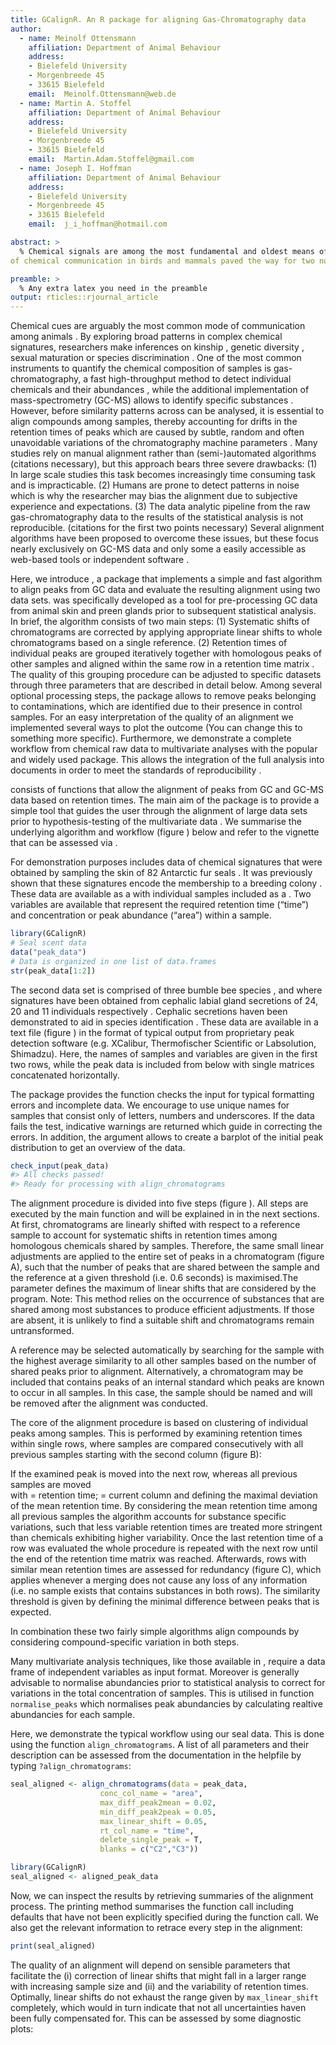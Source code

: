 ```yaml
---
title: GCalignR. An R package for aligning Gas-Chromatography data 
author:
  - name: Meinolf Ottensmann
    affiliation: Department of Animal Behaviour
    address:
    - Bielefeld University
    - Morgenbreede 45
    - 33615 Bielefeld
    email:  Meinolf.Ottensmann@web.de
  - name: Martin A. Stoffel
    affiliation: Department of Animal Behaviour
    address:
    - Bielefeld University
    - Morgenbreede 45
    - 33615 Bielefeld
    email:  Martin.Adam.Stoffel@gmail.com
  - name: Joseph I. Hoffman
    affiliation: Department of Animal Behaviour
    address:
    - Bielefeld University
    - Morgenbreede 45
    - 33615 Bielefeld
    email:  j_i_hoffman@hotmail.com

abstract: > 
  % Chemical signals are among the most fundamental and oldest means of animal communication. The desire to unravel broader patterns 
of chemical communication in birds and mammals paved the way for two not entirely new techniques, gas-chromatography and mass-spectrometry, in the respective fields. Comparing chemical profiles or chromatograms across many individuals yields some major obstacles as even the newest GC machines have an inherent error when measuring the retention times of chemical substances. Here we present GCalignR, an R package for the alignment of chromatography peaks among samples prior to multivariate statistical analysis. GCalignR is specifically designed to be used by non-chemists by providing easy to use functions to check and align gas-chromatography data based on retention times. In addition, the package implements heatmaps and other plots to evaluate and potentially adjust the peak alignment. We hope that GCalignR will provide a tool that fits into a common biologist's workflow in R and that the package will facilitate the standardization and reproducibility of studies on chemical communication.

preamble: >
  % Any extra latex you need in the preamble
output: rticles::rjournal_article
---
```




\section{Introduction}
Chemical cues are arguably the most common mode of communication among animals \citep{Wyatt.2014}. By exploring broad patterns in complex chemical signatures, researchers make inferences on kinship \citep{Krause.2012, Stoffel.2015}, genetic diversity \citep{Charpentier.2010, Leclaire.2012}, sexual maturation \citep{Caspers.2011} or species discrimination \citep{Meulemeester.2011}. One of the most common instruments to quantify the chemical composition of samples is gas-chromatography, a fast high-throughput method to detect individual chemicals and their abundances \citep{McNair.2011}, while the additional implementation of mass-spectrometry (GC-MS) allows to identify specific substances \citep{Caspers.2011}. \par
However, before similarity patterns across can be analysed, it is essential to align compounds among samples, thereby accounting for drifts in the retention times of peaks which are caused by subtle, random and often unavoidable variations of the chromatography machine parameters \citep{Pierce.2005}. Many studies rely on manual alignment rather than (semi-)automated algorithms (citations necessary), but this approach bears three severe drawbacks: (1) In large scale studies this task becomes increasingly time consuming task and is impracticable. (2) Humans are prone to detect patterns in noise which is why the researcher may bias the alignment due to subjective experience and expectations. (3) The data analytic pipeline from the raw gas-chromatography data to the results of the statistical analysis is not reproducible. (citations for the first two points necessary)
Several alignment algorithms have been proposed to overcome these issues, but these focus nearly exclusively on GC-MS data \citep{Pierce.2005, Robinson.2007,Jiang.2013} and only some a easily accessible as web-based tools \citep{Hoffmann.2009, Wang.2010} or independent software \citep{Dellicour.2013}.  \par
Here, we introduce \pkg{GCalignR}, a package that implements a simple and fast algorithm to align peaks from GC data and evaluate the resulting alignment using two data sets. \pkg{GCalignR} was specifically developed as a tool for pre-processing GC data from animal skin and preen glands prior to subsequent statistical analysis. In brief, the algorithm consists of two main steps: (1) Systematic shifts of chromatograms are corrected by applying appropriate linear shifts to whole chromatograms based on a single reference. (2) Retention times of individual peaks are grouped iteratively together with homologous peaks of other samples and aligned within the same row in a retention time matrix . The quality of this grouping procedure can be adjusted to specific datasets through three parameters that are described in detail below. Among several optional processing steps, the package allows to remove peaks belonging to contaminations, which are identified due to their presence in control samples. For an easy interpretation of the quality of an alignment we implemented several ways to plot the outcome (You can change this to something more specific).
Furthermore, we demonstrate a complete workflow from chemical raw data to multivariate analyses with the popular and widely used \href{https://cran.r-project.org/web/packages/vegan/index.html}{\CRANpkg{vegan}} \citep{Oksanen.2016} package. This allows the integration of the full analysis into \strong{RMarkdown} documents \citep{Allaire.2016} in order to meet the standards of reproducibility \citep{Peng.2011}.

\section{The Package}
\pkg{GCalignR} consists of functions that allow the alignment of peaks from GC and GC-MS data based on retention times. The main aim of the package is to provide a simple tool that guides the user through the alignment of large data sets prior to hypothesis-testing of the multivariate data \citep{Anderson.2001}. We summarise the underlying algorithm and workflow (figure \ref{figure:workflow}) below and refer to the vignette that can be assessed via \code{browseVignettes('GCalignR')}.

\begin{figure}[htbp]
  \centering
  \includegraphics[width=13cm]{figures/workflow}
  \caption{\pkg{GCalignR} workflow. In addition to the alignment of substances across samples, the package provides functions for checking and inspecting the data. The aligned data is ready to use for analyses in conjunction with other packages. Each function is explained within the text.}
  \label{figure:workflow}
\end{figure}

\subsection{Example datasets}
For demonstration purposes \pkg{GCalignR} includes data of chemical signatures that were obtained by sampling the skin of 82 Antarctic fur seals \textit{Arctocephalus gazella}. It was previously shown that these signatures encode the membership to a breeding colony \cite{Stoffel.2015}. These data are available as a \emph{List} with individual samples included as a \emph{data.frame}. Two variables are available that represent the required retention time ("time") and concentration or peak abundance ("area") within a sample. 

```r
library(GCalignR)
# Seal scent data
data("peak_data") 
# Data is organized in one list of data.frames
str(peak_data[1:2]) 
```

The second data set is comprised of three bumble bee species \textit{Bombus bimaculatus}, \textit{B. ephippiatus} and \textit{B. flavifrons} where signatures have been obtained from cephalic labial gland secretions of 24, 20 and 11 individuals respectively \citep{Dellicour.2013}. Cephalic secretions haven been demonstrated to aid in species identification \citep{Meulemeester.2011}. These data are available in a text file (figure \ref{figure:text}) in the format of typical output from proprietary peak detection software (e.g. XCalibur, Thermofischer Scientific or Labsolution, Shimadzu). Here, the names of samples and variables are given in the first two rows, while the peak data is included from below with single matrices concatenated horizontally.
\begin{figure}[htbp]
  \centering
  \includegraphics[width=8cm]{figures/text}
  \caption{Text files are the standard input of \pkg{GCalignR}}
  \label{figure:text}
\end{figure} 

\subsection{Checking the input}
The package provides the function \strong{check{\_}input} checks the input for typical formatting errors and incomplete data. We encourage to use unique names for samples that consist only of letters, numbers and underscores. If the data fails the test, indicative warnings are returned which guide in correcting the errors. In addition, the argument \textit{list{\_}peaks} allows to create a barplot of the initial peak distribution to get an overview of the data.

```r
check_input(peak_data)
#> All checks passed!
#> Ready for processing with align_chromatograms
```

\section{Aligning substances among samples}
The alignment procedure is divided into five steps (figure \ref{figure:algorithm}). All steps are executed by the main function \textit{align{\_}chromatograms} and will be explained in in the next sections.
\subsubsection{Linear adjustments of chromatograms}
At first, chromatograms are linearly shifted with respect to a reference sample to account for systematic shifts in retention times among homologous chemicals shared by samples. Therefore, the same small linear adjustments are applied to the entire set of peaks in a chromatogram (figure \ref{figure:algorithm} A), such that the number of peaks that are shared between the sample and the reference at a given threshold (i.e. 0.6 seconds) is maximised.The parameter \textit{max{\_}linear{\_}shift} defines the maximum of linear shifts that are considered by the program. \newline
Note: This method relies on the occurrence of substances that are shared among most substances to produce efficient adjustments. If those are absent, it is unlikely to find a suitable shift and chromatograms remain untransformed. \par
A reference may be selected automatically by searching for the sample with the highest average similarity to all other samples based on the number of shared peaks prior to alignment. Alternatively, a chromatogram may be included that contains peaks of an internal standard which peaks are \textit{a-priori} known to occur in all samples. In this case, the sample should be named \code{"reference"} and will be removed after the alignment was conducted.

\newpage
\begin{figure}[htbp]
  \centering
  \includegraphics[width=13cm]{figures/algorithm}
  \caption{Overview of the algorithm performed by GCalignR. Row of matrices correspond to substances, columns are samples. Zeros indicate absence of peaks and are ignored in calculations. \strong{A}. Chromatograms are linearly shifted with respect to a reference (S2). Strong{B}. From left to right the first four steps from the input matrix to the final alignment are shown. Peaks are aligned row by row. Initially, always the second sample is compared to the first. Then the next sample is compared to all samples in previous columns until the last column is reached. Coloured cells represent conflicting retention times using \textit{max{\_}peak2mean = 0.02}. \strong{C}. After all peaks have been aligned, rows are merged depending on \textit{min{\_}peak2peak}, which defines the minimum difference that is expected between substances. If merging does not result in the loss of any data, rows are merged. \strong{D}. If specified, all peaks found in one or more blanks are removed as well as the blank itself. \strong{E}. Unique peaks which are present in only a single individual are not of interest for similarity analyses and can be removed as well.}
  \label{figure:algorithm}
\end{figure} 

\subsubsection{Piece-wise alignment of substances}
The core of the alignment procedure is based on clustering of individual peaks among samples. This is performed by examining retention times within single rows, where samples are compared consecutively with all previous samples starting with the second column (figure \ref{figure:algorithm} B):\par

\begin{equation}
rt_{m} > \left(\frac{\sum_{i=1}^{m-1}rt_{i}}{m-1}\right) + max{\_}peak2mean
\end{equation}

If the examined peak is moved into the next row, whereas all previous samples are moved \par
\begin{equation}
rt_{m} < \left(\frac{\sum_{i=1}^{m-1}rt_{i}}{m-1}\right) - max{\_}peak2mean
\end{equation}  
with \textit{rt} = retention time; \textit{m} = current column and \textit{max{\_}peak2mean} defining the maximal deviation of the mean retention time.
\newline By considering the mean retention time among all previous samples the algorithm accounts for substance specific variations, such that less variable retention times are treated more stringent than chemicals exhibiting higher variability. Once the last retention time of a row was evaluated the whole procedure is repeated with the next row until the end of the retention time matrix was reached. Afterwards, rows with similar mean retention times are assessed for redundancy (figure \ref{figure:algorithm} C), which applies whenever a merging does not cause any loss of any information (i.e. no sample exists that contains substances in both rows). The similarity threshold is given by \textit{min{\_}peak2peak} defining the minimal difference between peaks that is expected.
\par In combination these two fairly simple algorithms align compounds by considering compound-specific variation in both steps.

\subsubsection{Normalisation}
Many multivariate analysis techniques, like those available in \pkg{vegan}, require a data frame of independent variables as input format. Moreover is generally advisable to normalise abundancies prior to statistical analysis to correct for variations in the total concentration of samples. This is utilised in \pkg{GCalignR} function `normalise_peaks` which normalises peak abundancies by calculating realtive abundancies for each sample.  

\section{Workflow}
Here, we demonstrate the typical workflow using our seal data. This is done using the function `align_chromatograms`. A list of all parameters and their description can be assessed from the documentation in the helpfile by typing `?align_chromatograms`:

```r
seal_aligned <- align_chromatograms(data = peak_data,
                    conc_col_name = "area",
                    max_diff_peak2mean = 0.02,
                    min_diff_peak2peak = 0.05,
                    max_linear_shift = 0.05,
                    rt_col_name = "time",
                    delete_single_peak = T,
                    blanks = c("C2","C3"))
```
```r
library(GCalignR)
seal_aligned <- aligned_peak_data
```

Now, we can inspect the results by retrieving summaries of the alignment process. The printing method summarises the function call including defaults that have not been explicitly specified during the function call. We also get the relevant information to retrace every step in the alignment:

```r
print(seal_aligned)
```

The quality of an alignment will depend on sensible parameters that facilitate the (i) correction of linear shifts that might fall in a larger range with increasing sample size and (ii) and the variability of retention times. Optimally, linear shifts do not exhaust the range given by `max_linear_shift` completely, which would in turn indicate that not all uncertainties haven been fully compensated for. This can be assessed by some diagnostic plots:


\bibliography{ottensmann-stoffel-hoffman}
